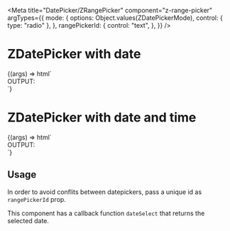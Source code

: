 


<Meta
  title="DatePicker/ZRangePicker"
  component="z-range-picker"
  argTypes={{
    mode: {
      options: Object.values(ZDatePickerMode),
      control: { type: "radio" },
    },
    rangePickerId: {
      control: "text",
    },
  }}
/>

# ZDatePicker with date

<Canvas>
  <Story
    name="ZDatePicker with date"
    args={{
      mode: "date",
      rangePickerId: "picker-01",
      firstLabel: "Start date",
      firstAriaLabel: "start-date",
      secondLabel: "End date",
      secondAriaLabel: "end-date",
    }}
    height="180px"
  >
    {(args) => html`
      <script>
        const picker1 = document.getElementById("${args.rangePickerId}");
        picker1.addEventListener("dateSelect", (e) => {
          const input = document.getElementById("output");
          input.innerHTML = e.detail;
        });
      </script>
      <div class="story-container">
        <div class="story-range-picker-container">
          <z-range-picker
            mode=${args.mode}
            range-picker-id=${args.rangePickerId}
            id=${args.rangePickerId}
            first-aria-label=${args.firstAriaLabel}
            first-label=${args.firstLabel}
            second-aria-label=${args.secondAriaLabel}
            second-label=${args.secondLabel}
          ></z-range-picker>
        </div>
        <div class="story-output-container">
          <span>OUTPUT:</span>
          <br />
          <span id="output" />
        </div>
      </div>
    `}
  </Story>
</Canvas>

# ZDatePicker with date and time

<Canvas>
  <Story
    name="ZDatePicker with date and time"
    args={{
      mode: "date-time",
      rangePickerId: "picker-02",
      firstLabel: "Start date",
      firstAriaLabel: "start-date",
      secondLabel: "End date",
      secondAriaLabel: "end-date",
    }}
  >
    {(args) => html`
      <script>
        const picker2 = document.getElementById("${args.rangePickerId}");
        picker2.addEventListener("dateSelect", (e) => {
          const input = document.getElementById("output");
          input.innerHTML = "[" + e.detail[0] + "], [" + e.detail[1] + "]";
        });
      </script>
      <div class="story-container">
        <div class="story-range-picker-container">
          <z-range-picker
            mode=${args.mode}
            range-picker-id=${args.rangePickerId}
            id=${args.rangePickerId}
            first-aria-label=${args.firstAriaLabel}
            first-label=${args.firstLabel}
            second-aria-label=${args.secondAriaLabel}
            second-label=${args.secondLabel}
          ></z-range-picker>
        </div>
        <div class="story-output-container">
          <span>OUTPUT:</span>
          <br />
          <span id="output" />
        </div>
      </div>
    `}
  </Story>
</Canvas>

## Usage

In order to avoid conflits between datepickers, pass a unique id as `rangePickerId` prop.

This component has a callback function `dateSelect` that returns the selected date.
